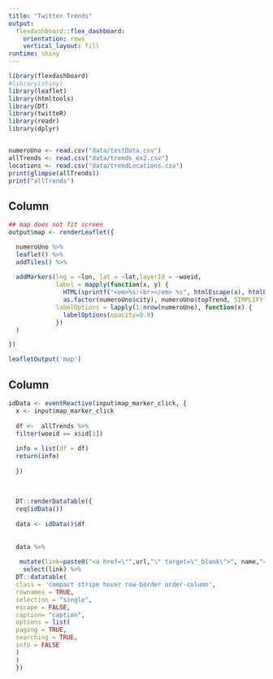 ```yaml
---
title: "Twitter Trends"
output: 
  flexdashboard::flex_dashboard:
    orientation: rows
    vertical_layout: fill
runtime: shiny
---
```


```r
library(flexdashboard)
#library(shiny)
library(leaflet)
library(htmltools)
library(DT)
library(twitteR)
library(readr)
library(dplyr)


numeroUno <- read.csv("data/testData.csv")
allTrends <- read.csv("data/trends_ex2.csv")
locations <- read.csv("data/trendLocations.csv")
print(glimpse(allTrends))
print("allTrends")


```

Column 
-----------------------------------------------------------------------

```r

## map does not fit screen
output$map <- renderLeaflet({

  numeroUno %>% 
  leaflet() %>% 
  addTiles() %>%
     
  addMarkers(lng = ~lon, lat = ~lat,layerId = ~woeid,
             label = mapply(function(x, y) {
               HTML(sprintf("<em>%s:<br></em> %s", htmlEscape(x), htmlEscape(y)))},
               as.factor(numeroUno$city), numeroUno$topTrend, SIMPLIFY = F),
             labelOptions = lapply(1:nrow(numeroUno), function(x) {
               labelOptions(opacity=0.9)
             })
  ) 

})

leafletOutput('map')  

```







Column 
-----------------------------------------------------------------------

```r

idData <- eventReactive(input$map_marker_click, {
  x <- input$map_marker_click
  
  df <-  allTrends %>%
  filter(woeid == x$id[1])
  
  info = list(df = df)
  return(info)
  
  })
  
  
  
  DT::renderDataTable({
  req(idData())
  
  data <- idData()$df
  
  
  data %>%
  
   mutate(link=paste0("<a href=\"",url,"\" target=\"_blank\">", name,"</a>")) %>% 
    select(link) %>%
  DT::datatable(
  class = 'compact stripe hover row-border order-column',
  rownames = TRUE,
  selection = "single",
  escape = FALSE,
  caption= "caption",
  options = list(
  paging = TRUE,
  searching = TRUE,
  info = FALSE
  )
  )
  })


```


